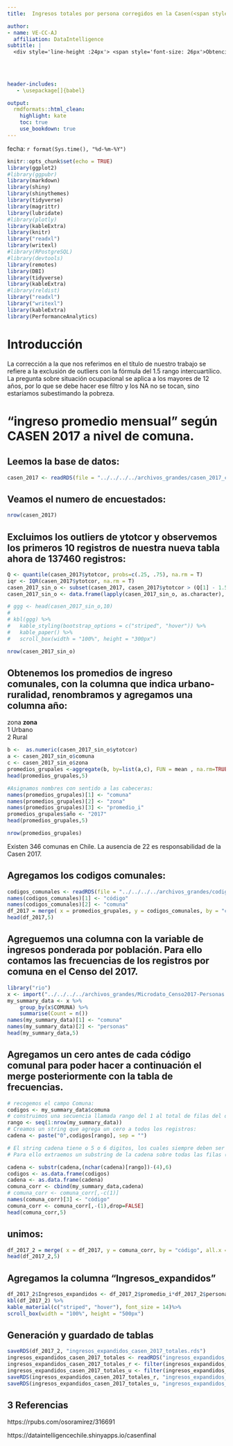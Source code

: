 ```yaml
---
title:  Ingresos totales por persona corregidos en la Casen(<span style="color:green">2017</span>)

author:
- name: VE-CC-AJ
  affiliation: DataIntelligence
subtitle: | 
  <div style='line-height :24px'> <span style='font-size: 26px'>Obtención de los promedios de ingresos totales comunales según la Casen del 2017 y construcción de la variable "Ingresos expandidos".</span></div>
  

 
  
header-includes:
   - \usepackage[]{babel}

output:
  rmdformats::html_clean:
    highlight: kate
    toc: true
    use_bookdown: true   
---
```


fecha: `r format(Sys.time(), "%d-%m-%Y")`

<style type="text/css">
.main-container {
  max-width: 1600px;
  margin-left: 100px;
  margin-right: auto;
}
</style>

```r
knitr::opts_chunk$set(echo = TRUE)
library(ggplot2)
#library(ggpubr)
library(markdown)
library(shiny)
library(shinythemes)
library(tidyverse)
library(magrittr)
library(lubridate)
#library(plotly)
library(kableExtra)
library(knitr)
library("readxl")
library(writexl)
#library(RPostgreSQL)
#library(devtools)
library(remotes)
library(DBI)
library(tidyverse)
library(kableExtra)
#library(reldist)
library("readxl")
library("writexl")
library(kableExtra)
library(PerformanceAnalytics)
```

# Introducción

La corrección a la que nos referimos en el título de nuestro trabajo se refiere a la exclusión de outliers con la fórmula del 1.5 rango intercuartílico. La pregunta sobre situación ocupacional se aplica a los mayores de 12 años, por lo que se debe hacer ese filtro y los NA no se tocan, sino estaríamos subestimando la pobreza.

# "ingreso promedio mensual" según CASEN 2017 a nivel de comuna.

## Leemos la base de datos:

```r
casen_2017 <- readRDS(file = "../../../../archivos_grandes/casen_2017_c.rds")
```

## Veamos el numero de encuestados:

```r
nrow(casen_2017)
```

## Excluimos los outliers de ytotcor y observemos los primeros 10 registros de nuestra nueva tabla ahora de 137460 registros:

```r
Q <- quantile(casen_2017$ytotcor, probs=c(.25, .75), na.rm = T)
iqr <- IQR(casen_2017$ytotcor, na.rm = T)
casen_2017_sin_o <- subset(casen_2017, casen_2017$ytotcor > (Q[1] - 1.5*iqr) & casen_2017$ytotcor < (Q[2]+1.5*iqr))
casen_2017_sin_o <- data.frame(lapply(casen_2017_sin_o, as.character), stringsAsFactors=FALSE)

# ggg <- head(casen_2017_sin_o,10)
# 
# kbl(ggg) %>%
#   kable_styling(bootstrap_options = c("striped", "hover")) %>%
#   kable_paper() %>%
#   scroll_box(width = "100%", height = "300px")
```

```r
nrow(casen_2017_sin_o)
```


## Obtenemos los promedios de ingreso comunales, con la columna que indica urbano-ruralidad, renombramos y agregamos una columna año:

zona **zona**\
1 Urbano\
2 Rural

```r
b <-  as.numeric(casen_2017_sin_o$ytotcor)
a <- casen_2017_sin_o$comuna
c <- casen_2017_sin_o$zona
promedios_grupales <-aggregate(b, by=list(a,c), FUN = mean , na.rm=TRUE )
head(promedios_grupales,5)
```


```r
#Asignamos nombres con sentido a las cabeceras:
names(promedios_grupales)[1] <- "comuna"
names(promedios_grupales)[2] <- "zona"
names(promedios_grupales)[3] <- "promedio_i"
promedios_grupales$año <- "2017"
head(promedios_grupales,5)
```

```r
nrow(promedios_grupales)
```

Existen 346 comunas en Chile. La ausencia de 22 es responsabilidad de la Casen 2017.

## Agregamos los codigos comunales:

```r
codigos_comunales <- readRDS(file = "../../../../archivos_grandes/codigos_comunales_2011-2017.rds")
names(codigos_comunales)[1] <- "código"
names(codigos_comunales)[2] <- "comuna"
df_2017 = merge( x = promedios_grupales, y = codigos_comunales, by = "comuna", all.x = TRUE)
head(df_2017,5)
```

## Agreguemos una columna con la variable de ingresos ponderada por población. Para ello contamos las frecuencias de los registros por comuna en el Censo del 2017.

```r
library("rio")
x <- import("../../../../archivos_grandes/Microdato_Censo2017-Personas.csv")
my_summary_data <- x %>%
    group_by(x$COMUNA) %>%
    summarise(Count = n()) 
names(my_summary_data)[1] <- "comuna"     
names(my_summary_data)[2] <- "personas"
head(my_summary_data,5)
```

## Agregamos un cero antes de cada código comunal para poder hacer a continuación el merge posteriormente con la tabla de frecuencias.


```r
# recogemos el campo Comuna:
codigos <- my_summary_data$comuna
# construimos una secuencia llamada rango del 1 al total de filas del dataset:
rango <- seq(1:nrow(my_summary_data))
# Creamos un string que agrega un cero a todos los registros:
cadena <- paste("0",codigos[rango], sep = "")

# El string cadena tiene o 5 o 6 digitos, los cuales siempre deben ser siempre 5 agregandole un cero al inicio de los que tienen 4.
# Para ello extraemos un substring de la cadena sobre todas las filas (rangos) comenzando desde el primero o el segundo y llegando siempre al 6.

cadena <- substr(cadena,(nchar(cadena)[rango])-(4),6)
codigos <- as.data.frame(codigos)
cadena <- as.data.frame(cadena)
comuna_corr <- cbind(my_summary_data,cadena)
# comuna_corr <- comuna_corr[,-c(1)]
names(comuna_corr)[3] <- "código"  
comuna_corr <- comuna_corr[,-(1),drop=FALSE]
head(comuna_corr,5)
```

## unimos:

```r
df_2017_2 = merge( x = df_2017, y = comuna_corr, by = "código", all.x = TRUE)
head(df_2017_2,5)
```

## Agregamos la columna "Ingresos_expandidos"

```r
df_2017_2$Ingresos_expandidos <- df_2017_2$promedio_i*df_2017_2$personas
kbl(df_2017_2) %>%
kable_material(c("striped", "hover"), font_size = 14)%>%
scroll_box(width = "100%", height = "500px")
```

## Generación y guardado de tablas

```r
saveRDS(df_2017_2, "ingresos_expandidos_casen_2017_totales.rds")
ingresos_expandidos_casen_2017_totales <- readRDS("ingresos_expandidos_casen_2017_totales.rds")
ingresos_expandidos_casen_2017_totales_r <- filter(ingresos_expandidos_casen_2017_totales, ingresos_expandidos_casen_2017_totales$zona == "Rural")
ingresos_expandidos_casen_2017_totales_u <- filter(ingresos_expandidos_casen_2017_totales, ingresos_expandidos_casen_2017_totales$zona == "Urbano")                                                   
saveRDS(ingresos_expandidos_casen_2017_totales_r, "ingresos_expandidos_casen_2017_totales_r.rds")
saveRDS(ingresos_expandidos_casen_2017_totales_u, "ingresos_expandidos_casen_2017_totales_u.rds")
```




## 3 Referencias

https://rpubs.com/osoramirez/316691

https://dataintelligencechile.shinyapps.io/casenfinal




